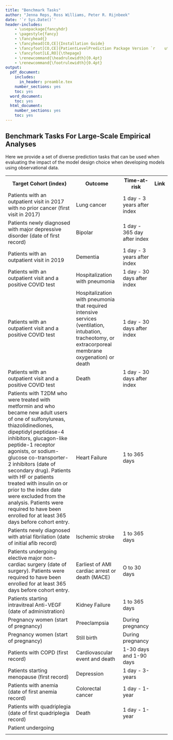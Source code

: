 ```yaml
---
title: "Benchmark Tasks"
author: "Jenna Reps, Ross Williams, Peter R. Rijnbeek"
date: '`r Sys.Date()`'
header-includes:
    - \usepackage{fancyhdr}
    - \pagestyle{fancy}
    - \fancyhead{}
    - \fancyhead[CO,CE]{Installation Guide}
    - \fancyfoot[CO,CE]{PatientLevelPrediction Package Version `r    utils::packageVersion("PatientLevelPrediction")`}
    - \fancyfoot[LE,RO]{\thepage}
    - \renewcommand{\headrulewidth}{0.4pt}
    - \renewcommand{\footrulewidth}{0.4pt}
output:
  pdf_document:
    includes:
      in_header: preamble.tex
    number_sections: yes
    toc: yes
  word_document:
    toc: yes
  html_document:
    number_sections: yes
    toc: yes
---
```

<!--
%\VignetteEngine{knitr}
%\VignetteIndexEntry{Best Practices}
-->

## Benchmark Tasks For Large-Scale Empirical Analyses

Here we provide a set of diverse prediction tasks that can be used when evaluating the impact of the model design choice when developing models using observational data.

<table>
<tr>
<th>
Target Cohort (index)
</th>
<th>
Outcome
</th>
<th>
Time-at-risk
</th>
<th>
Link
</th>
</tr>


<tr>
<td>
Patients with an outpatient visit in 2017 with no prior cancer (first visit in 2017)
</td>
<td>
Lung cancer
</td>
<td>
1 day - 3 years after index
</td>
<td>
</td>
</tr>

<tr>
<td>
Patients newly diagnosed with major depressive disorder (date of first record)
</td>
<td>
Bipolar
</td>
<td>
1 day - 365 day after index
</td>
<td>
</td>
</tr>

<tr>
<td>
Patients with an outpatient visit in 2019
</td>
<td>
Dementia
</td>
<td>
1 day - 3 years after index
</td>
<td>
</td>
</tr>

<tr>
<td>
Patients with an outpatient visit and a positive COVID test
</td>
<td>
Hospitalization with pneumonia
</td>
<td>
1 day - 30 days after index
</td>
<td>
</td>
</tr>

<tr>
<td>
Patients with an outpatient visit and a positive COVID test
</td>
<td>
Hospitalization with pneumonia that required intensive services (ventilation, intubation, tracheotomy, or extracorporeal membrane oxygenation) or death
</td>
<td>
1 day - 30 days after index
</td>
<td>
</td>
</tr>

<tr>
<td>
Patients with an outpatient visit and a positive COVID test
</td>
<td>
Death
</td>
<td>
1 day - 30 days after index
</td>
<td>
</td>
</tr>

<tr>
<td>
Patients with T2DM who were treated with metformin and who became new adult users of one of sulfonylureas, thiazolidinediones, dipeptidyl peptidase-4 inhibitors, glucagon-like peptide-1 receptor agonists, or sodium-glucose co-transporter-2 inhibitors (date of secondary drug). Patients with HF or patients treated with insulin on or prior to the index date were excluded from the analysis. Patients were required to have been enrolled for at least 365 days before cohort entry.
</td>
<td>
Heart Failure
</td>
<td>
1 to 365 days
</td>
<td>
</td>
</tr>

<tr>
<td>
Patients newly diagnosed with atrial fibrilation (date of initial afib record)
</td>
<td>
Ischemic stroke
</td>
<td>
1 to 365 days
</td>
<td>
</td>
</tr>

<tr>
<td>
Patients undergoing elective major non-cardiac surgery (date of surgery). Patients were required to have been enrolled for at least 365 days before cohort entry.  
</td>
<td>
Earliest of AMI cardiac arrest or death (MACE)
</td>
<td>
O to 30 days
</td>
<td>
</td>
</tr>

<tr>
<td>
Patients starting intravitreal Anti-VEGF (date of administration)  
</td>
<td>
Kidney Failure
</td>
<td>
1 to 365 days
</td>
<td>
</td>
</tr>

<tr>
<td>
Pregnancy women (start of pregnancy)
</td>
<td>
Preeclampsia
</td>
<td>
During pregnancy
</td>
<td>
</td>
</tr>

<tr>
<td>
Pregnancy women (start of pregnancy)
</td>
<td>
Still birth
</td>
<td>
During pregnancy
</td>
<td>
</td>
</tr>


<tr>
<td>
Patients with COPD (first record)
</td>
<td>
Cardiovascular event and death 
</td>
<td>
1-30 days and 1-90 days
</td>
<td>
</td>
</tr>

<tr>
<td>
Patients starting menopause (first record)
</td>
<td>
Depression
</td>
<td>
1 day - 3-years 
</td>
<td>
</td>
</tr>

<tr>
<td>
Patients with anemia (date of first anemia record)
</td>
<td>
Colorectal cancer
</td>
<td>
1 day - 1-year
</td>
<td>
</td>
</tr>

<tr>
<td>
Patients with quadriplegia  (date of first quadriplegia record)
</td>
<td>
Death
</td>
<td>
1 day - 1-year
</td>
<td>
</td>
</tr>

<tr>
<td>
Patient undergoing 
</td>
<td>

</td>
<td>

</td>
<td>
</td>
</tr>

<tr>
<td>

</td>
<td>

</td>
<td>

</td>
<td>
</td>
</tr>

</table>
    